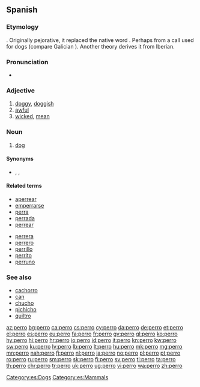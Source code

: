 {{also|pero|però}}
==Spanish==

===Etymology===
{{unk.|lang=es}}. Originally pejorative, it replaced the native word {{term|lang=es|can}}. Perhaps from a call used for dogs (compare Galician {{term|apurrar||set the dogs on}}).  Another theory derives it from Iberian.

===Pronunciation===
* {{IPA|/ˈpe.ro/|lang=es}}

===Adjective===
{{es-adj|f=perra}}

# [[doggy]], [[doggish]]
# [[awful]]
# [[wicked]], [[mean]]

===Noun===
{{es-noun|m|f=perra}}

# [[dog]]

====Synonyms====
* {{l|es|cachorro}}, {{l|es|can}}, {{l|es|chucho}}

====Related terms====
{{rel-top}}
* [[aperrear]]
* [[emperrarse]]
* [[perra]] {{g|f}}
* [[perrada]]
* [[perrear]]
{{rel-mid}}
* [[perrera]] {{g|f}}
* [[perrero]]
* [[perrillo]]
* [[perrito]] {{g|m}}
* [[perruno]] {{pos_a}}
{{rel-bottom}}

===See also===
* [[cachorro]] {{g|m}}
* [[can]] {{g|m}}
* [[chucho]] {{g|m}}
* [[pichicho]] {{g|m}}
* [[quiltro]] {{g|m}}

[[Category:es:Dogs]]
[[Category:es:Mammals]]

[[az:perro]]
[[bg:perro]]
[[ca:perro]]
[[cs:perro]]
[[cy:perro]]
[[da:perro]]
[[de:perro]]
[[et:perro]]
[[el:perro]]
[[es:perro]]
[[eu:perro]]
[[fa:perro]]
[[fr:perro]]
[[gv:perro]]
[[gl:perro]]
[[ko:perro]]
[[hy:perro]]
[[hi:perro]]
[[hr:perro]]
[[io:perro]]
[[id:perro]]
[[it:perro]]
[[kn:perro]]
[[kw:perro]]
[[sw:perro]]
[[ku:perro]]
[[lv:perro]]
[[lb:perro]]
[[lt:perro]]
[[hu:perro]]
[[mk:perro]]
[[mg:perro]]
[[mn:perro]]
[[nah:perro]]
[[fj:perro]]
[[nl:perro]]
[[ja:perro]]
[[no:perro]]
[[pl:perro]]
[[pt:perro]]
[[ro:perro]]
[[ru:perro]]
[[sm:perro]]
[[sk:perro]]
[[fi:perro]]
[[sv:perro]]
[[tl:perro]]
[[ta:perro]]
[[th:perro]]
[[chr:perro]]
[[tr:perro]]
[[uk:perro]]
[[ug:perro]]
[[vi:perro]]
[[wa:perro]]
[[zh:perro]]